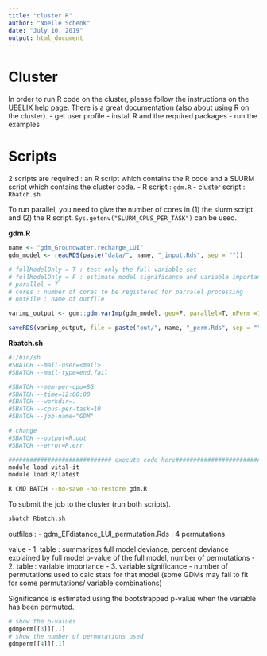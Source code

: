 ```yaml
---
title: "cluster R"
author: "Noelle Schenk"
date: "July 10, 2019"
output: html_document
---
```

# Cluster
In order to run R code on the cluster, please follow the instructions on the [UBELIX help page](https://docs.id.unibe.ch/ubelix/). There is a great documentation (also about using R on the cluster).
- get user profile
- install R and the required packages
- run the examples

# Scripts
2 scripts are required : an R script which contains the R code and a SLURM script which contains the cluster code.
- R script : `gdm.R`
- cluster script : `Rbatch.sh`

To run parallel, you need to give the number of cores in (1) the slurm script and (2) the R script. `Sys.getenv("SLURM_CPUS_PER_TASK")` can be used.

**gdm.R**
```r
name <- "gdm_Groundwater.recharge_LUI"
gdm_model <- readRDS(paste("data/", name, "_input.Rds", sep = ""))

# fullModelOnly = T : test only the full variable set
# fullModelOnly = F : estimate model significance and variable importance/ significance using m...
# parallel = T
# cores : number of cores to be registered for parralel processing
# outFile : name of outfile

varimp_output <- gdm::gdm.varImp(gdm_model, geo=F, parallel=T, nPerm =100, cores = 10)

saveRDS(varimp_output, file = paste("out/", name, "_perm.Rds", sep = ""))
```


**Rbatch.sh**
```bash
#!/bin/sh
#SBATCH --mail-user=<mail>
#SBATCH --mail-type=end,fail

#SBATCH --mem-per-cpu=8G
#SBATCH --time=12:00:00
#SBATCH --workdir=.
#SBATCH --cpus-per-task=10
#SBATCH --job-name="GDM"

# change
#SBATCH --output=R.out
#SBATCH --error=R.err

############################# execute code here################################ 
module load vital-it
module load R/latest

R CMD BATCH --no-save -no-restore gdm.R
```

To submit the job to the cluster (run both scripts).
```bash
sbatch Rbatch.sh
```


outfiles : 
- gdm_EFdistance_LUI_permutation.Rds : 4 permutations

value
- 1. table : summarizes full model deviance, percent deviance explained by full model
    p-value of the full model, number of permutations
- 2. table : variable importance
- 3. variable significance
- number of permutations used to calc stats for that model (some GDMs may fail to fit for some permutations/ variable combinations)

Significance is estimated using the bootstrapped p-value when the variable has been permuted.

```r
# show the p-values
gdmperm[[3]][,1]
# show the number of permutations used
gdmperm[[4]][,1]
```


